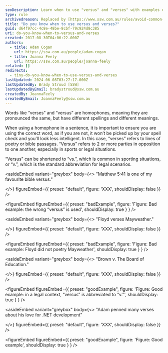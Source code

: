 ```yaml
---
seoDescription: Learn when to use "versus" and "verses" with examples of poetry, sports, and legal scenarios.
type: rule
archivedreason: Replaced by [https://www.ssw.com.au/rules/avoid-common-mistakes](/rules/avoid-common-mistakes)
title: "Do you know when to use versus and verses?"
guid: d64f97cc-4c8e-48be-8cbf-79c924d8c385
uri: do-you-know-when-to-versus-and-verses
created: 2017-08-30T04:06:22.000Z
authors:
  - title: Adam Cogan
    url: https://ssw.com.au/people/adam-cogan
  - title: Joanna Feely
    url: https://ssw.com.au/people/joanna-feely
related: []
redirects:
  - tiny-do-you-know-when-to-use-versus-and-verses
lastUpdated: 2024-06-08T03:27:17.000Z
lastUpdatedBy: Brady Stroud [SSW]
lastUpdatedByEmail: bradystroud@ssw.com.au
createdBy: JoannaFeely
createdByEmail: JoannaFeely@ssw.com.au
---
```


Words like “verses” and “versus” are homophones, meaning they are pronounced the same, but have different spellings and different meanings.

When using a homophone in a sentence, it is important to ensure you are using the correct word, as if you are not, it won’t be picked up by your spell check and you'll look less intelligent.
In this case, “verses” refers to lines of poetry or bible passages. “Versus” refers to 2 or more parties in opposition to one another, especially in sports or legal situations.

“Versus” can be shortened to “vs.”, which is common in
sporting situations, or “v.”, which is the standard abbreviation for legal
scenarios.

<asideEmbed
  variant="greybox"
  body={<>
    "Matthew 5:41 is one of my favourite bible versus."

  </>}
  figureEmbed={{
    preset: "default",
    figure: 'XXX',
    shouldDisplay: false
  }}
/>

<figureEmbed figureEmbed={{
  preset: "badExample",
  figure: 'Figure: Bad example: the wrong “versus” is used',
  shouldDisplay: true
} } />


<asideEmbed
  variant="greybox"
  body={<>
    "Floyd verses Mayweather."

  </>}
  figureEmbed={{
    preset: "default",
    figure: 'XXX',
    shouldDisplay: false
  }}
/>

<figureEmbed figureEmbed={{
  preset: "badExample",
  figure: 'Figure: Bad example: Floyd did not poetry
Mayweather',
  shouldDisplay: true
} } />


<dd>
</dd>

<asideEmbed
  variant="greybox"
  body={<>
    "Brown v. The Board of Education."

  </>}
  figureEmbed={{
    preset: "default",
    figure: 'XXX',
    shouldDisplay: false
  }}
/>

<figureEmbed figureEmbed={{
  preset: "goodExample",
  figure: 'Figure: Good example: in a legal context, “versus”
is abbreviated to “v.”',
  shouldDisplay: true
} } />


<dd>
</dd>

<asideEmbed
  variant="greybox"
  body={<>
    "Adam penned many verses about his love for .NET development"

  </>}
  figureEmbed={{
    preset: "default",
    figure: 'XXX',
    shouldDisplay: false
  }}
/>

<figureEmbed figureEmbed={{
  preset: "goodExample",
  figure: 'Figure: Good example',
  shouldDisplay: true
} } />
